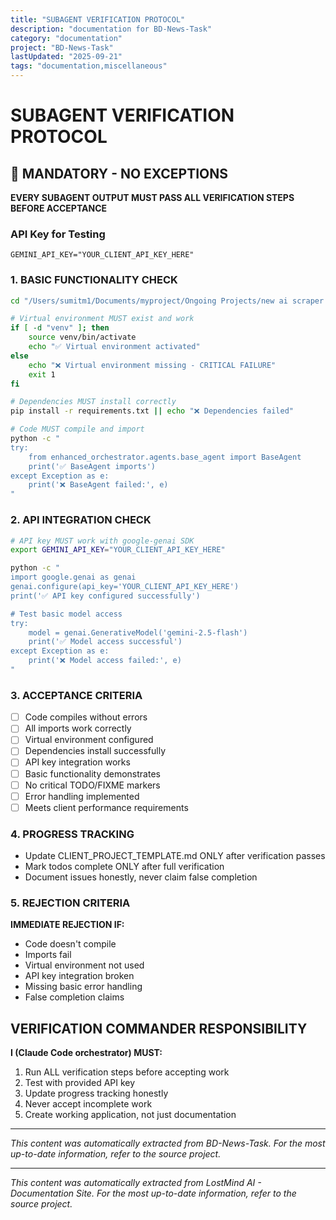 ```yaml
---
title: "SUBAGENT VERIFICATION PROTOCOL"
description: "documentation for BD-News-Task"
category: "documentation"
project: "BD-News-Task"
lastUpdated: "2025-09-21"
tags: "documentation,miscellaneous"
---
```


# SUBAGENT VERIFICATION PROTOCOL

## 🚨 MANDATORY - NO EXCEPTIONS

**EVERY SUBAGENT OUTPUT MUST PASS ALL VERIFICATION STEPS BEFORE ACCEPTANCE**

### API Key for Testing
```
GEMINI_API_KEY="YOUR_CLIENT_API_KEY_HERE"
```

### 1. BASIC FUNCTIONALITY CHECK
```bash
cd "/Users/sumitm1/Documents/myproject/Ongoing Projects/new ai scraper agent"

# Virtual environment MUST exist and work
if [ -d "venv" ]; then
    source venv/bin/activate
    echo "✅ Virtual environment activated"
else
    echo "❌ Virtual environment missing - CRITICAL FAILURE"
    exit 1
fi

# Dependencies MUST install correctly
pip install -r requirements.txt || echo "❌ Dependencies failed"

# Code MUST compile and import
python -c "
try:
    from enhanced_orchestrator.agents.base_agent import BaseAgent
    print('✅ BaseAgent imports')
except Exception as e:
    print('❌ BaseAgent failed:', e)
"
```

### 2. API INTEGRATION CHECK
```bash
# API key MUST work with google-genai SDK
export GEMINI_API_KEY="YOUR_CLIENT_API_KEY_HERE"

python -c "
import google.genai as genai
genai.configure(api_key='YOUR_CLIENT_API_KEY_HERE')
print('✅ API key configured successfully')

# Test basic model access
try:
    model = genai.GenerativeModel('gemini-2.5-flash')
    print('✅ Model access successful')
except Exception as e:
    print('❌ Model access failed:', e)
"
```

### 3. ACCEPTANCE CRITERIA
- [ ] Code compiles without errors
- [ ] All imports work correctly  
- [ ] Virtual environment configured
- [ ] Dependencies install successfully
- [ ] API key integration works
- [ ] Basic functionality demonstrates
- [ ] No critical TODO/FIXME markers
- [ ] Error handling implemented
- [ ] Meets client performance requirements

### 4. PROGRESS TRACKING
- Update CLIENT_PROJECT_TEMPLATE.md ONLY after verification passes
- Mark todos complete ONLY after full verification
- Document issues honestly, never claim false completion

### 5. REJECTION CRITERIA
**IMMEDIATE REJECTION IF:**
- Code doesn't compile
- Imports fail
- Virtual environment not used
- API key integration broken
- Missing basic error handling
- False completion claims

## VERIFICATION COMMANDER RESPONSIBILITY
**I (Claude Code orchestrator) MUST:**
1. Run ALL verification steps before accepting work
2. Test with provided API key
3. Update progress tracking honestly
4. Never accept incomplete work
5. Create working application, not just documentation

---
*This content was automatically extracted from BD-News-Task. For the most up-to-date information, refer to the source project.*


---
*This content was automatically extracted from LostMind AI - Documentation Site. For the most up-to-date information, refer to the source project.*
